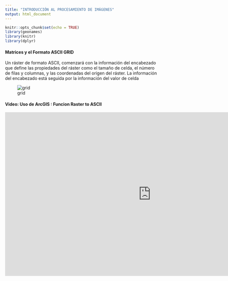 ```yaml
---
title: "INTRODUCCIÓN AL PROCESAMIENTO DE IMÁGENES"
output: html_document
---
```

```r
knitr::opts_chunk$set(echo = TRUE)
library(geonames)
library(knitr)
library(dplyr)
```

#### Matrices y el Formato ASCII GRID
Un ráster de formato  ASCII,  comenzará con la información del encabezado que define las propiedades del ráster como el tamaño de celda, el número de filas y columnas, y las coordenadas del origen del ráster. La información del encabezado está seguida por la información del valor de celda

![grid](G:/My Drive/GIS-IGA/2023WEB/UNALM-GIS.github.io/P1/grid.png)


#### Video: Uso de ArcGIS : Funcion Raster to ASCII
<iframe width="956" height="538" src="https://www.youtube.com/embed/ay9-pnP6eKA" title="ASCII generation from Raster | ArcGIS | GeoDev" frameborder="0" allow="accelerometer; autoplay; clipboard-write; encrypted-media; gyroscope; picture-in-picture; web-share" allowfullscreen></iframe>